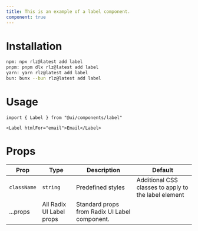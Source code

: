 ```yaml
---
title: This is an example of a label component.
component: true
---
```


<ComponentPreview name="label" />

# Installation
```bash
npm: npx rlz@latest add label
pnpm: pnpm dlx rlz@latest add label
yarn: yarn rlz@latest add label
bun: bunx --bun rlz@latest add label
```

# Usage
```tsx
import { Label } from "@ui/components/label"
```

```tsx
<Label htmlFor="email">Email</Label>
```

# Props
<Separator orientation="horizontal" />
<ComponentProps name="label" />

<MarkdownFallback>

| Prop | Type | Description | Default |
|------|------|-------------|---------|
| `className` | `string` | Predefined styles | Additional CSS classes to apply to the label element |
| ...props | All Radix UI Label props | Standard props from Radix UI Label component. |  |

</MarkdownFallback>
